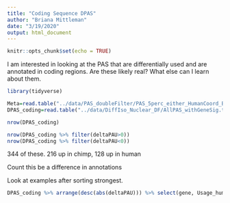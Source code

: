 ```yaml
---
title: "Coding Sequence DPAS"
author: "Briana Mittleman"
date: "3/19/2020"
output: html_document
---
```


```r
knitr::opts_chunk$set(echo = TRUE)
```

I am interested in looking at the PAS that are differentially used and are annotated in coding regions. Are these likely real? What else can I learn about them.  
```r
library(tidyverse)
```

```r
Meta=read.table("../data/PAS_doubleFilter/PAS_5perc_either_HumanCoord_BothUsage_meta_doubleFilter.txt", header = T,stringsAsFactors = F) %>% select(PAS, chr, start, end, loc,disc,Human,Chimp)  %>% rename('Usage_human'=Human, 'Usage_chimp'=Chimp)
DPAS_coding=read.table("../data/DiffIso_Nuclear_DF/AllPAS_withGeneSig.txt", header = T, stringsAsFactors = F) %>% inner_join(Meta, by=c("chr", "start","end")) %>% filter(loc=="cds", SigPAU2=="Yes")
```

```r
nrow(DPAS_coding)

nrow(DPAS_coding %>% filter(deltaPAU>0))
nrow(DPAS_coding %>% filter(deltaPAU<0))
```

344 of these. 216 up in chimp, 128 up in human  

Count this be a difference in annotations  


Look at examples after sorting strongest.  

```r
DPAS_coding %>% arrange(desc(abs(deltaPAU))) %>% select(gene, Usage_human, Usage_chimp, deltaPAU,PAS, disc) %>% head()
```


